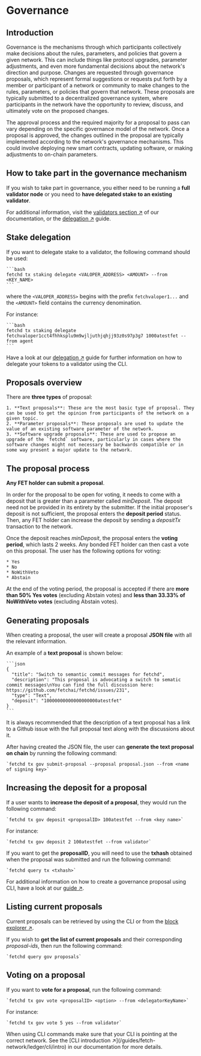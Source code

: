 
# Governance

## Introduction

Governance is the mechanisms through which participants collectively make decisions about the rules, parameters, and policies that govern a given network. This can include things like protocol upgrades, parameter adjustments, and even more fundamental decisions about the network's direction and purpose. Changes are requested through governance proposals, which represent formal suggestions or requests put forth by a member or participant of a network or community to make changes to the rules, parameters, or policies that govern that network. These proposals are typically submitted to a decentralized governance system, where participants in the network have the opportunity to review, discuss, and ultimately vote on the proposed changes.

The approval process and the required majority for a proposal to pass can vary depending on the specific governance model of the network. Once a proposal is approved, the changes outlined in the proposal are typically implemented according to the network's governance mechanisms. This could involve deploying new smart contracts, updating software, or making adjustments to on-chain parameters.

## How to take part in the governance mechanism

If you wish to take part in governance, you either need to be running a **full validator node** or you need to **have delegated stake to an existing validator**.

For additional information, visit the [validators section ↗️](/concepts/fetch-network/ledger/validators) of our documentation, or the [delegation ↗️](/guides/fetch-network/ledger/cli/delegator#how-to-delegate-tokens) guide.

## Stake delegation

If you want to delegate stake to a validator, the following command should be used:

    ```bash
    fetchd tx staking delegate <VALOPER_ADDRESS> <AMOUNT> --from <KEY_NAME>
    ```

where the `<VALOPER_ADDRESS>` begins with the prefix `fetchvaloper1...` and the `<AMOUNT>` field contains the currency denomination.

For instance:

    ```bash
    fetchd tx staking delegate fetchvaloper1cct4fhhksplu9m9wjljuthjqhjj93z0s97p3g7 1000atestfet --from agent
    ```

Have a look at our [delegation ↗️](/guides/fetch-network/ledger/cli/delegator#how-to-delegate-tokens) guide for further information on how to delegate your tokens to a validator using the CLI.

## Proposals overview

There are **three types** of proposal:

    1. **Text proposals**: These are the most basic type of proposal. They can be used to get the opinion from participants of the network on a given topic.
    2. **Parameter proposals**: These proposals are used to update the value of an existing software parameter of the network.
    3. **Software upgrade proposals**: These are used to propose an upgrade of the `fetchd` software, particularly in cases where the software changes might not necessary be backwards compatible or in some way present a major update to the network.

## The proposal process

**Any FET holder can submit a proposal**.

In order for the proposal to be open for voting, it needs to come with a deposit that is greater than a parameter called _minDeposit_. The deposit need not be provided in its entirety by the submitter. If the initial proposer's deposit is not sufficient, the proposal enters the **deposit period** status. Then, any FET holder can increase the deposit by sending a _depositTx_ transaction to the network.

Once the deposit reaches _minDeposit_, the proposal enters the **voting period**, which lasts 2 weeks. Any bonded FET holder can then cast a vote on this proposal. The user has the following options for voting:

    * Yes
    * No
    * NoWithVeto
    * Abstain

At the end of the voting period, the proposal is accepted if there are **more than 50% Yes votes** (excluding Abstain votes) and **less than 33.33% of NoWithVeto votes** (excluding Abstain votes).

## Generating proposals

When creating a proposal, the user will create a proposal **JSON file** with all the relevant information.

An example of a **text proposal** is shown below:

    ```json
    {
      "title": "Switch to semantic commit messages for fetchd",
      "description": "This proposal is advocating a switch to sematic commit messages\nYou can find the full discussion here: https://github.com/fetchai/fetchd/issues/231",
      "type": "Text",
      "deposit": "10000000000000000000atestfet"
    }
    ```

<Callout type="info" emoji="ℹ️">
  It is always recommended that the description of a text proposal has a link to a Github issue with the full proposal text along with the discussions about it.
</Callout>

After having created the JSON file, the user can **generate the text proposal on chain** by running the following command:

    `fetchd tx gov submit-proposal --proposal proposal.json --from <name of signing key>`

## Increasing the deposit for a proposal

If a user wants to **increase the deposit of a proposal**, they would run the following command:

    `fetchd tx gov deposit <proposalID> 100atestfet --from <key name>`

For instance:

    `fetchd tx gov deposit 2 100atestfet --from validator`

If you want to get the **proposalID**, you will need to use the **txhash** obtained when the proposal was submitted and run the following command:

    `fetchd query tx <txhash>`

For additional information on how to create a governance proposal using CLI, have a look at our [guide ↗️](/guides/fetch-network/ledger/cli/governance-proposals).

## Listing current proposals

Current proposals can be retrieved by using the CLI or from the [block explorer  ↗️](/guides/fetch-network/ledger/block-explorer).

If you wish to **get the list of current proposals** and their corresponding _proposal-ids_, then run the following command:

    `fetchd query gov proposals`

## Voting on a proposal

If you want to **vote for a proposal**, run the following command:

    `fetchd tx gov vote <proposalID> <option> --from <delegatorKeyName>`

For instance:

    `fetchd tx gov vote 5 yes --from validator`

<Callout type="info" emoji="ℹ️">
  When using CLI commands make sure that your CLI is pointing at the correct network. See the [CLI introduction ↗️](/guides/fetch-network/ledger/cli/intro) in our documentation for more details.
</Callout>
